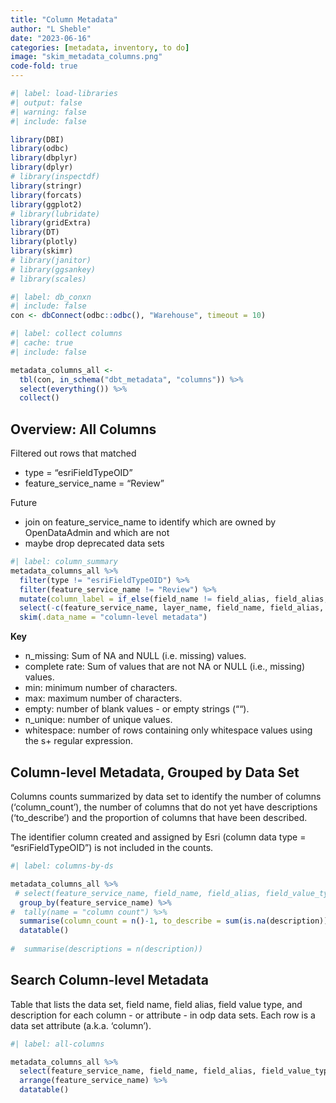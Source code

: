```yaml
---
title: "Column Metadata"
author: "L Sheble"
date: "2023-06-16"
categories: [metadata, inventory, to do]
image: "skim_metadata_columns.png"
code-fold: true
---
```




```r
#| label: load-libraries
#| output: false
#| warning: false
#| include: false

library(DBI)
library(odbc)
library(dbplyr)
library(dplyr)
# library(inspectdf)
library(stringr)
library(forcats)
library(ggplot2)
# library(lubridate)
library(gridExtra)
library(DT)
library(plotly)
library(skimr)
# library(janitor)
# library(ggsankey)
# library(scales)
```




```r
#| label: db_conxn
#| include: false
con <- dbConnect(odbc::odbc(), "Warehouse", timeout = 10)
```



```r
#| label: collect columns
#| cache: true
#| include: false

metadata_columns_all <- 
  tbl(con, in_schema("dbt_metadata", "columns")) %>%
  select(everything()) %>%
  collect()

```


## Overview: All Columns


Filtered out rows that matched

- type = "esriFieldTypeOID"
- feature_service_name = "Review"
 

Future

- join on feature_service_name to identify which are owned by OpenDataAdmin and which are not
- maybe drop deprecated data sets


```r
#| label: column_summary
metadata_columns_all %>%
  filter(type != "esriFieldTypeOID") %>%
  filter(feature_service_name != "Review") %>%
  mutate(column_label = if_else(field_name != field_alias, field_alias, NA)) %>%
  select(-c(feature_service_name, layer_name, field_name, field_alias, type)) %>%
  skim(.data_name = "column-level metadata")


```

**Key**

- n_missing: Sum of NA and NULL (i.e. missing) values.
- complete rate: Sum of values that are not NA or NULL (i.e., missing) values.
- min: minimum number of characters. 
- max: maximum number of characters.
- empty: number of blank values - or empty strings ("").
- n_unique: number of unique values.
- whitespace: number of rows containing only whitespace values using the s+ regular expression.


## Column-level Metadata, Grouped by Data Set

Columns counts summarized by data set to identify the number of columns ('column_count'), the number of columns that do not yet have descriptions ('to_describe') and the proportion of columns that have been described. 

The identifier column created and assigned by Esri (column data type = "esriFieldTypeOID") is not included in the counts. 



```r
#| label: columns-by-ds

metadata_columns_all %>%
 # select(feature_service_name, field_name, field_alias, field_value_type, description) %>%
  group_by(feature_service_name) %>%
#  tally(name = "column count") %>%
  summarise(column_count = n()-1, to_describe = sum(is.na(description))-1 , pct_complete = round((((column_count-to_describe)/column_count)*100), digits = 2), .groups = 'keep') %>%
  datatable()
  
#  summarise(descriptions = n(description))
```


## Search Column-level Metadata

Table that lists the data set, field name, field alias, field value type, and description for each column - or attribute - in odp data sets. Each row is a data set attribute (a.k.a. 'column'). 


```r
#| label: all-columns

metadata_columns_all %>%
  select(feature_service_name, field_name, field_alias, field_value_type, description) %>%
  arrange(feature_service_name) %>%
  datatable()
```


